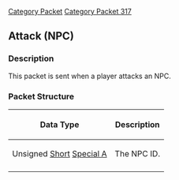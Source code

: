 [[Category Packet]]
[[Category Packet 317]]
{{packet|name=Attack (NPC)|description=Sent when a player attacks an NPC|opcode=72|type=Fixed|length=2|revision=317}}
== Attack (NPC) ==

=== Description ===

This packet is sent when a player attacks an NPC.

=== Packet Structure ===
{|border=2
! Data Type
! Description
|-
| Unsigned [[Data Types#Standard data types|Short]] [[Data Types#Non Standard Data Types|Special A]]
| The NPC ID.
|-
|}